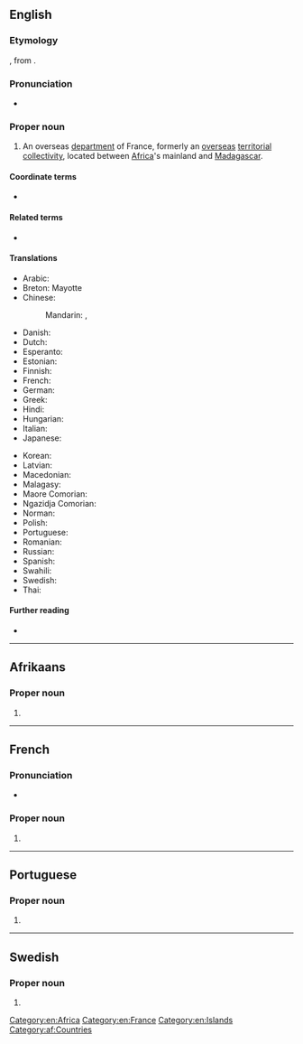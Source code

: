 ==English==

===Etymology===
{{bor|en|fr|Mayotte}}, from {{der|en|ar|جزيرة الموت|t=island of death}}.

===Pronunciation===
* {{IPA|/maɪˈɒt/|lang=en}}

===Proper noun===
{{en-proper noun}}

# An overseas [[department]] of France, formerly an [[overseas]] [[territorial collectivity]], located between [[Africa]]'s mainland and [[Madagascar]].

====Coordinate terms====
* {{l|en|Appendix:Countries of the world|Countries of the world}}

====Related terms====
* {{l|en|Mahoran}}

====Translations====
{{trans-top|Territorial Collectivity of Mayotte}}
* Arabic: {{t|ar|مَايُوت|tr=mayūt}}
* Breton: Mayotte
* Chinese:
*: Mandarin: {{t|cmn|馬約特|sc=Hani}}, {{t|cmn|马约特|tr=Mǎyuētè|sc=Hani}}
* Danish: {{t|da|Mayotte}}
* Dutch: {{t+|nl|Mayotte}}
* Esperanto: {{t|eo|Majoto}}
* Estonian: {{t|et|Mayotte}}
* Finnish: {{t+|fi|Mayotte}}
* French: {{t+|fr|Mayotte}}
* German: {{t+|de|Mayotte}}
* Greek: {{t+|el|Μαγιότ|f}}
* Hindi: {{t+|hi|मायोत|m|tr=maayoot|sc=Deva}}
* Hungarian: {{t+|hu|Mayotte}}
* Italian: {{t|it|Mayotte}}
* Japanese: {{t|ja|マヨット|tr=Mayotto|sc=Jpan}}
{{trans-mid}}
* Korean: {{t|ko|마요트|tr=Mayoteu|sc=Kore}}
* Latvian: {{t|lv|Majota|f}}
* Macedonian: {{t|mk|Мајот|m|tr=Majót}}
* Malagasy: {{t|mg|Mahori}}
* Maore Comorian: {{t|swb|Maore}}
* Ngazidja Comorian: {{t|zdj|Maore}}
* Norman: {{t|nrf|Mayotte|f}}
* Polish: {{t+|pl|Majotta}}
* Portuguese: {{t+|pt|Mayotte}}
* Romanian: {{t|ro|Mayotte}}
* Russian: {{t|ru|Майо́тта|f}}
* Spanish: {{t+|es|Mayotte}}
* Swahili: {{t|sw|Maore}}
* Swedish: {{t|sv|Mayotte}}
* Thai: {{t|th|มายอต}}
{{trans-bottom}}

====Further reading====
* {{pedia}}

[[Category:en:Africa]]
[[Category:en:France]]
[[Category:en:Islands]]

----

==Afrikaans==
{{wp|lang=af}}

===Proper noun===
{{head|af|proper noun}}

# {{l|en|Mayotte}}

[[Category:af:Countries]]

----

==French==

===Pronunciation===
* {{fr-IPA|Maïotte}}

===Proper noun===
{{head|fr|proper noun}}

# {{l|fr|Mayotte}}

----

==Portuguese==

===Proper noun===
{{pt-proper noun|f}}

# {{place|pt|archipelago/and/overseas department|c/France|off the southeastern coast of|continent/Africa|t1=Mayotte}}

----

==Swedish==

===Proper noun===
{{head|sv|proper noun}}

# {{l|en|Mayotte}}